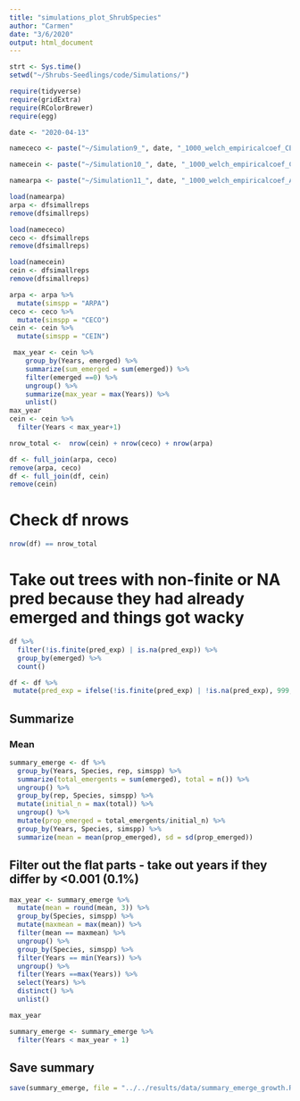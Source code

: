 ```yaml
---
title: "simulations_plot_ShrubSpecies"
author: "Carmen"
date: "3/6/2020"
output: html_document
---
```



```r
strt <- Sys.time()
setwd("~/Shrubs-Seedlings/code/Simulations/")
```


```r
require(tidyverse)
require(gridExtra)
require(RColorBrewer)
require(egg)
```


```r
date <- "2020-04-13"

namececo <- paste("~/Simulation9_", date, "_1000_welch_empiricalcoef_CECOgrowth.Rdata", sep = "")

namecein <- paste("~/Simulation10_", date, "_1000_welch_empiricalcoef_CEINgrowth.Rdata", sep = "")

namearpa <- paste("~/Simulation11_", date, "_1000_welch_empiricalcoef_ARPAgrowth.Rdata", sep = "")
```

```r
load(namearpa)
arpa <- dfsimallreps
remove(dfsimallreps)

load(namececo)
ceco <- dfsimallreps
remove(dfsimallreps)

load(namecein)
cein <- dfsimallreps
remove(dfsimallreps)


```

```r
arpa <- arpa %>% 
  mutate(simspp = "ARPA")
ceco <- ceco %>% 
  mutate(simspp = "CECO")
cein <- cein %>% 
  mutate(simspp = "CEIN")
```


```r
 max_year <- cein %>% 
    group_by(Years, emerged) %>% 
    summarize(sum_emerged = sum(emerged)) %>% 
    filter(emerged ==0) %>% 
    ungroup() %>% 
    summarize(max_year = max(Years)) %>% 
    unlist()
max_year
cein <- cein %>% 
  filter(Years < max_year+1)
```

```r
nrow_total <-  nrow(cein) + nrow(ceco) + nrow(arpa)
```

```r
df <- full_join(arpa, ceco)
remove(arpa, ceco)
df <- full_join(df, cein)
remove(cein)
```

# Check df nrows
```r
nrow(df) == nrow_total
```

# Take out trees with non-finite or NA pred because they had already emerged and things got wacky
```r
df %>% 
  filter(!is.finite(pred_exp) | is.na(pred_exp)) %>% 
  group_by(emerged) %>% 
  count()
```

```r
df <- df %>% 
 mutate(pred_exp = ifelse(!is.finite(pred_exp) | !is.na(pred_exp), 999, pred_exp))
```

## Summarize

### Mean
```r
summary_emerge <- df %>% 
  group_by(Years, Species, rep, simspp) %>% 
  summarize(total_emergents = sum(emerged), total = n()) %>% 
  ungroup() %>% 
  group_by(rep, Species, simspp) %>% 
  mutate(initial_n = max(total)) %>% 
  ungroup() %>% 
  mutate(prop_emerged = total_emergents/initial_n) %>% 
  group_by(Years, Species, simspp) %>% 
  summarize(mean = mean(prop_emerged), sd = sd(prop_emerged))
```

## Filter out the flat parts - take out years if they differ by <0.001 (0.1%)
```r
max_year <- summary_emerge %>% 
  mutate(mean = round(mean, 3)) %>% 
  group_by(Species, simspp) %>% 
  mutate(maxmean = max(mean)) %>% 
  filter(mean == maxmean) %>% 
  ungroup() %>%
  group_by(Species, simspp) %>% 
  filter(Years == min(Years)) %>%
  ungroup() %>% 
  filter(Years ==max(Years)) %>% 
  select(Years) %>% 
  distinct() %>% 
  unlist()

max_year
```

```r
summary_emerge <- summary_emerge %>% 
  filter(Years < max_year + 1)
```


## Save summary
```r
save(summary_emerge, file = "../../results/data/summary_emerge_growth.Rdata")
```
